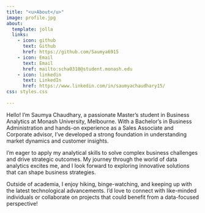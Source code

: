 ```yaml
---
title: "<u>About</u>"
image: profile.jpg
about:
  template: jolla
  links:
    - icon: github
      text: Github
      href: https://github.com/Saumya6915
    - icon: Email 
      text: Email 
      href: mailto:scha0310@student.monash.edu 
    - icon: linkedin
      text: LinkedIn
      href: https://www.linkedin.com/in/saumyachaudhary15/
css: styles.css
      
---
```


Hello! I’m Saumya Chaudhary, a passionate Master's student in Business Analytics at Monash University, Melbourne. With a Bachelor’s in Business Administration and hands-on experience as a Sales Associate and Corporate advisor, I’ve developed a strong foundation in understanding market dynamics and customer insights.

I’m eager to apply my analytical skills to solve complex business challenges and drive strategic outcomes. My journey through the world of data analytics excites me, and I look forward to exploring innovative solutions that can shape business strategies.

Outside of academia, I enjoy hiking, binge-watching, and keeping up with the latest technological advancements. I’d love to connect with like-minded individuals or collaborate on projects that could benefit from a data-focused perspective!

